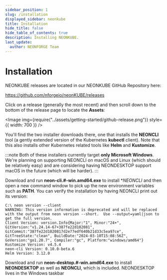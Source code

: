 ```yaml
---
sidebar_position: 1
slug: /installation
displayed_sidebar: neonkube
title: Installation
hide_title: false
hide_table_of_contents: true
description: Installing NEONKUBE.
last_update:
  author: NEONFORGE Team
---
```



# Installation

NEONKUBE releases are located in our NEONKUBE GitHub Repository here:

https://github.com/nforgeio/neonKUBE/releases

Click on a release (generally the most recent) and then scroll down
to the bottom of the release page to locate the **Assets**:

<Image img={require("../assets/getting-started/github-release.png")} style={{ width: 700 }} />

You'll find the two installer downloads there, one that installs the **NEONCLI**
tool (a gently extended version of the Kubernetes **kubectl** client).  Note that
this also installs other Kubernetes related tools like **Helm** and **Kustomize**.

:::note
Both of these installers currently target **only Microsoft Windows**.  We're planning
on supporting NEONCLI on macOS and Linux (which should be relatively easy) and are
considering having NEONDESKTOP support macOS in the future (which will be harder).
:::

Download and run **neon-cli.#-win.amd64.exe** to install **NEONCLI* and then open a 
new command window to pick up the new environment variables such as **PATH**.  You 
can verify the installation by having NEONCLI print out its version:

```plain
C:\ neon version --client
WARNING: This version information is deprecated and will be replaced with the output from neon version --short.  Use --output=yaml|json to get the full version.
Client Version: version.Info{Major:"1", Minor:"24+", GitVersion:"v1.24.14-67+387fe22d102081", GitCommit:"387fe22d1020817d2e77edf640b21d33c5ea97ce", GitTreeState:"clean", BuildDate:"2024-03-10T15:08:56Z", GoVersion:"go1.20.7", Compiler:"gc", Platform:"windows/amd64"}
Kustomize Version: v4.5.4
neon-cli Version: 0.10.0-beta.6
Helm Version: 3.12.0
```

Download and run **neon-desktop.#-win.amd64.exe** to install **NEONDESKTOP** as
well as **NEONCLI**, which is included.  NEONDESKTOP lives in the Windows taskbar

